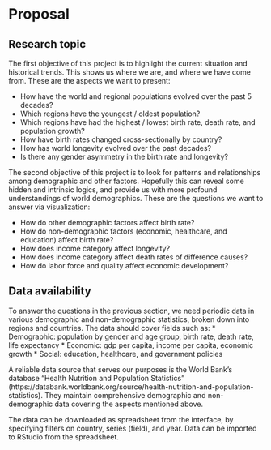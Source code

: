 # Proposal

## Research topic

The first objective of this project is to highlight the current situation and historical trends. This shows us where we are, and where we have come from. These are the aspects we want to present:

* How have the world and regional populations evolved over the past 5 decades?
* Which regions have the youngest / oldest population?
* Which regions have had the highest / lowest birth rate, death rate, and population growth?
* How have birth rates changed cross-sectionally by country?
* How has world longevity evolved over the past decades?
* Is there any gender asymmetry in the birth rate and longevity?

The second objective of this project is to look for patterns and relationships among demographic and other factors. Hopefully this can reveal some hidden and intrinsic logics, and provide us with more profound understandings of world demographics. These are the questions we want to answer via visualization:

* How do other demographic factors affect birth rate?
* How do non-demographic factors (economic, healthcare, and education) affect birth rate?
* How does income category affect longevity?
* How does income category affect death rates of difference causes?
* How do labor force and quality affect economic development?


## Data availability

To answer the questions in the previous section, we need periodic data in various demographic and non-demographic statistics, broken down into regions and countries. The data should cover fields such as:
* Demographic: population by gender and age group, birth rate, death rate, life expectancy
* Economic: gdp per capita, income per capita, economic growth
* Social: education, healthcare, and government policies

A reliable data source that serves our purposes is the World Bank’s database “Health Nutrition and Population Statistics” (https://databank.worldbank.org/source/health-nutrition-and-population-statistics). They maintain comprehensive demographic and non-demographic data covering the aspects mentioned above.

The data can be downloaded as spreadsheet from the interface, by specifying filters on country, series (field), and year. Data can be imported to RStudio from the spreadsheet.
